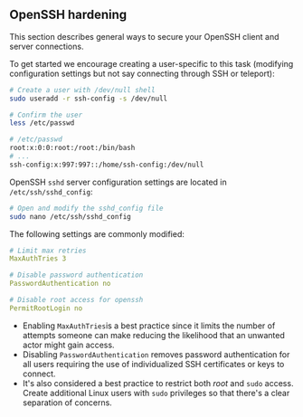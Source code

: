 ## OpenSSH hardening

This section describes general ways to secure your OpenSSH client and server connections. 

To get started we encourage creating a user-specific to this task (modifying configuration settings but not say connecting through SSH or teleport):

```bash
# Create a user with /dev/null shell
sudo useradd -r ssh-config -s /dev/null

# Confirm the user
less /etc/passwd
```
```bash
# /etc/passwd
root:x:0:0:root:/root:/bin/bash
# ...
ssh-config:x:997:997::/home/ssh-config:/dev/null
```

OpenSSH `sshd` server configuration settings are located in `/etc/ssh/sshd_config`:

```bash
# Open and modify the sshd_config file
sudo nano /etc/ssh/sshd_config
```

The following settings are commonly modified:

```yaml
# Limit max retries
MaxAuthTries 3

# Disable password authentication
PasswordAuthentication no

# Disable root access for openssh
PermitRootLogin no
```

- Enabling `MaxAuthTries`is a best practice since it limits the number of attempts someone can make reducing the likelihood that an unwanted actor might gain access.
- Disabling `PasswordAuthentication` removes password authentication for all users requiring the use of individualized SSH certificates or keys to connect.
- It's also considered a best practice to restrict both *root* and `sudo` access. Create additional Linux users with `sudo` privileges so that there's a clear separation of concerns. 